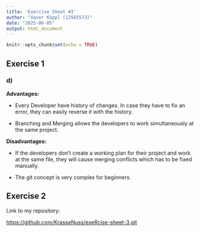 ```yaml
---
title: 'Exercise Sheet #3'
author: "Xaver Köppl (12565573)"
date: "2025-06-05"
output: html_document
---
```


```r
knitr::opts_chunk$set(echo = TRUE)
```

## Exercise 1

### d)

**Advantages:**

-   Every Developer have history of changes. In case they have to fix an error, they can easily reverse it with the history.

-   Branching and Merging allows the developers to work simultaneously at the same project.

**Disadvantages:**

-   If the developers don't create a working plan for their project and work at the same file, they will cause merging conflicts which has to be fixed manually.

-   The git concept is very complex for beginners.

## Exercise 2

Link to my repository:

<https://github.com/KrasseNuss/exeRcise-sheet-3.git>
